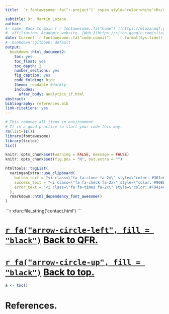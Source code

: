 ```yaml
---
title:  `r fontawesome::fa("r-project")` <span style="color:white">R</span>

subtitle: Dr. Martín Lozano.
author:
#- name: Back to main [`r fontawesome::fa("home")`](https://mlozanoqf.github.io/)
#  affiliation: Academic website. [Web.](https://sites.google.com/site/mlozanoqf/)
date: Current `r fontawesome::fa("code-commit") ` `r format(Sys.time(), '%d %b %Y, %H:%M:%S.')`
#  bookdown::gitbook: default
output: 
  bookdown::html_document2:
    toc: yes
    toc_float: yes
    toc_depth: 2
    number_sections: yes
    fig_caption: yes
    code_folding: hide
    theme: readable #darkly 
    includes:
      after_body: analytics_if.html
abstract: 
bibliography: references.bib
link-citations: yes
---
```


```{=tex}
\newpage 
\hypersetup{linkcolor=black}
\renewcommand*\contentsname{Index.}
\tableofcontents
```

```r
# This removes all items in environment. 
# It is a good practice to start your code this way.
rm(list=ls())
library(fontawesome)
library(tictoc)
tic()
```

```r
knitr::opts_chunk$set(warning = FALSE, message = FALSE)
knitr::opts_chunk$set(fig.pos = "H", out.extra = "")
```

```r
htmltools::tagList(
  xaringanExtra::use_clipboard(
    button_text = "<i class=\"fa fa-clone fa-2x\" style=\"color: #301e64\"></i>",
    success_text = "<i class=\"fa fa-check fa-2x\" style=\"color: #90BE6D\"></i>",
    error_text = "<i class=\"fa fa-times fa-2x\" style=\"color: #F94144\"></i>"
  ),
  rmarkdown::html_dependency_font_awesome()
)
```

````{=html}
```r
xfun::file_string('contact.html')
```
````

# [`r fa("arrow-circle-left", fill = "black")`](https://mlozanoqf.github.io/) [<span style="color: black">Back to QFR.</span>](https://mlozanoqf.github.io/) {-}

# [`r fa("arrow-circle-up", fill = "black")`](https://mlozanoqf.github.io/tutorial_if/) [<span style="color: black">Back to top.</span>](https://mlozanoqf.github.io/tutorial_if/) {-}




```r
a <- toc()
```

# References.


